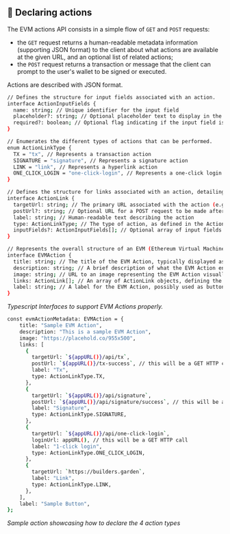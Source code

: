 ## 🫡 Declaring actions

The EVM actions API consists in a simple flow of `GET` and `POST` requests:

- the `GET` request returns a human-readable metadata information (supporting JSON format) to the client about what actions are available at the given URL, and an optional list of related actions;
- the `POST` request returns a transaction or message that the client can prompt to the user's wallet to be signed or executed.

Actions are described with JSON format.

 
```bash [typescript]
// Defines the structure for input fields associated with an action.
interface ActionInputFields {
  name: string; // Unique identifier for the input field
  placeholder?: string; // Optional placeholder text to display in the input field
  required?: boolean; // Optional flag indicating if the input field is required (defaults to false)
}

// Enumerates the different types of actions that can be performed.
enum ActionLinkType {
  TX = "tx", // Represents a transaction action
  SIGNATURE = "signature", // Represents a signature action
  LINK = "link", // Represents a hyperlink action
  ONE_CLICK_LOGIN = "one-click-login", // Represents a one-click login action
}

// Defines the structure for links associated with an action, detailing how the action is executed.
interface ActionLink {
  targetUrl: string; // The primary URL associated with the action (e.g., for navigation or POST requests)
  postUrl?: string; // Optional URL for a POST request to be made after the action is executed
  label: string; // Human-readable text describing the action
  type: ActionLinkType; // The type of action, as defined in the ActionLinkType enum
  inputFields?: ActionInputFields[]; // Optional array of input fields required for the action
}

// Represents the overall structure of an EVM (Ethereum Virtual Machine) action, including metadata and actionable links.
interface EVMAction {
  title: string; // The title of the EVM Action, typically displayed as a header
  description: string; // A brief description of what the EVM Action entails
  image: string; // URL to an image representing the EVM Action visually
  links: ActionLink[]; // An array of ActionLink objects, defining the actionable elements associated with the EVM Action
  label: string; // A label for the EVM Action, possibly used as button text or similar
}
```
*Typescript Interfaces to support EVM Actions properly.*

```bash [typescript]
const evmActionMetadata: EVMAction = {
    title: "Sample EVM Action",
    description: "This is a sample EVM Action",
    image: "https://placehold.co/955x500",
    links: [
      {
        targetUrl: `${appURL()}/api/tx`,
        postUrl: `${appURL()}/tx-success`, // this will be a GET HTTP call
        label: "Tx",
        type: ActionLinkType.TX,
      },
      {
        targetUrl: `${appURL()}/api/signature`,
        postUrl: `${appURL()}/api/signature/success`, // this will be a POST HTTP call
        label: "Signature",
        type: ActionLinkType.SIGNATURE,
      },
      {
        targetUrl: `${appURL()}/api/one-click-login`,
        loginUrl: appURL(), // this will be a GET HTTP call
        label: "1-click login",
        type: ActionLinkType.ONE_CLICK_LOGIN,
      },
      {
        targetUrl: `https://builders.garden`,
        label: "Link",
        type: ActionLinkType.LINK,
      },
    ],
    label: "Sample Button",
};
```
*Sample action showcasing how to declare the 4 action types*